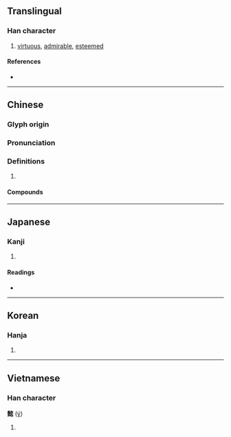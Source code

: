{{character info/new}}
==Translingual==
{{stroke order|type=animate}}

===Han character===
{{Han char|rn=61|rad=心|as=18|sn=22|four=47138|canj=GTIOP,GTMOP|ids=⿰壹恣}}

# [[virtuous]], [[admirable]], [[esteemed]]

====References====
* {{Han ref|kx=0409.050|dkj=11501|dj=0749.070|hdz=42371.030|uh=61FF|ud=25087|bh=C574|bd=50548}}

----

==Chinese==
{{zh-forms}}

===Glyph origin===
{{Han etym}}

===Pronunciation===
{{zh-pron
|m=yì
|c=ji3
|mc=y
|oc=y
|cat=
}}

===Definitions===
{{zh-hanzi}}

# {{rfdef|zh}}

====Compounds====
{{zh-der|嘉言懿行|懿德|懿戒|懿戚|懿文|懿旨|懿濞|懿筐|懿範|懿範長昭|懿行|懿親|懿言|懿鑒|懿鑠|淑懿|聖德懿行|貞懿賢淑}}

----

==Japanese==

===Kanji===
{{ja-kanji|grade=|rs=心18}}

# {{defn|lang=ja|sort=心18}}

====Readings====
* {{ja-readings|on=[[い]] (i)|kun=[[よい]] (yoi)}}

----

==Korean==

===Hanja===
{{ko-hanja|hangeul=의|eumhun=|rv=ui|mr=ŭi|y=uy}}

# {{defn|lang=ko|sort=心18}}

----

==Vietnamese==

===Han character===
'''懿''' ([[ý]])

# {{defn|lang=vi}}

{{cln|vi|Han tu}}